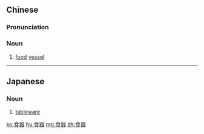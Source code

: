 ==Chinese==
{{zh-forms}}

===Pronunciation===
{{zh-pron
|m=shíqì
|cat=n
}}

===Noun===
{{zh-noun}}

# [[food]] [[vessel]] {{gloss|especially as an artefact}}

----

==Japanese==
{{ja-kanjitab|しょく|k1=しょっ|き|yomi=on}}

===Noun===
{{ja-noun|しょっき}}

# [[tableware]]
#: {{ja-usex|磁器の食器セット|とうき の しょっき セット|set of china tableware}}

[[ko:食器]]
[[hu:食器]]
[[mg:食器]]
[[zh:食器]]